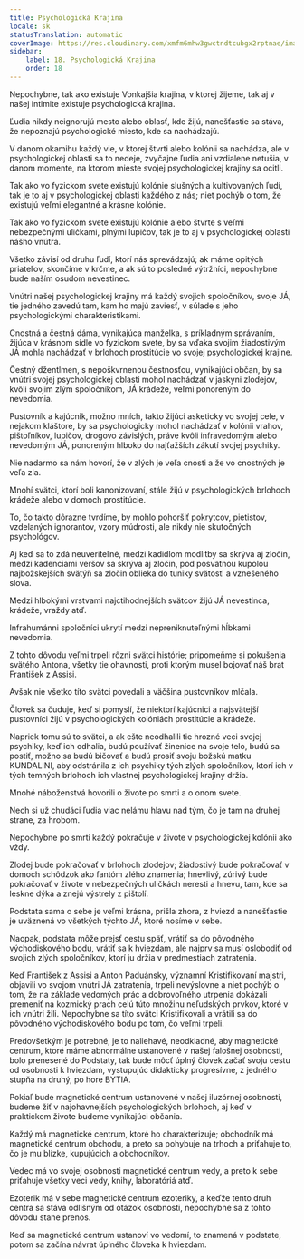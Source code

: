 ```yaml
---
title: Psychologická Krajina
locale: sk
statusTranslation: automatic
coverImage: https://res.cloudinary.com/xmfm6mhw3gwctndtcubgx2rptnae/image/upload/v1741354419/small_cover_la_gran_rebelion_28716e29d2.webp
sidebar:
    label: 18. Psychologická Krajina
    order: 18
---
```

Nepochybne, tak ako existuje Vonkajšia krajina, v ktorej žijeme, tak aj v našej intimite existuje psychologická krajina.

Ľudia nikdy neignorujú mesto alebo oblasť, kde žijú, nanešťastie sa stáva, že nepoznajú psychologické miesto, kde sa nachádzajú.

V danom okamihu každý vie, v ktorej štvrti alebo kolónii sa nachádza, ale v psychologickej oblasti sa to nedeje, zvyčajne ľudia ani vzdialene netušia, v danom momente, na ktorom mieste svojej psychologickej krajiny sa ocitli.

Tak ako vo fyzickom svete existujú kolónie slušných a kultivovaných ľudí, tak je to aj v psychologickej oblasti každého z nás; niet pochýb o tom, že existujú veľmi elegantné a krásne kolónie.

Tak ako vo fyzickom svete existujú kolónie alebo štvrte s veľmi nebezpečnými uličkami, plnými lupičov, tak je to aj v psychologickej oblasti nášho vnútra.

Všetko závisí od druhu ľudí, ktorí nás sprevádzajú; ak máme opitých priateľov, skončíme v krčme, a ak sú to posledné výtržníci, nepochybne bude naším osudom nevestinec.

Vnútri našej psychologickej krajiny má každý svojich spoločníkov, svoje JÁ, tie jedného zavedú tam, kam ho majú zaviesť, v súlade s jeho psychologickými charakteristikami.

Cnostná a čestná dáma, vynikajúca manželka, s príkladným správaním, žijúca v krásnom sídle vo fyzickom svete, by sa vďaka svojim žiadostivým JÁ mohla nachádzať v brlohoch prostitúcie vo svojej psychologickej krajine.

Čestný džentlmen, s nepoškvrnenou čestnosťou, vynikajúci občan, by sa vnútri svojej psychologickej oblasti mohol nachádzať v jaskyni zlodejov, kvôli svojim zlým spoločníkom, JÁ krádeže, veľmi ponoreným do nevedomia.

Pustovník a kajúcnik, možno mních, takto žijúci asketicky vo svojej cele, v nejakom kláštore, by sa psychologicky mohol nachádzať v kolónii vrahov, pištoľníkov, lupičov, drogovo závislých, práve kvôli infravedomým alebo nevedomým JÁ, ponoreným hlboko do najťažších zákutí svojej psychiky.

Nie nadarmo sa nám hovorí, že v zlých je veľa cnosti a že vo cnostných je veľa zla.

Mnohí svätci, ktorí boli kanonizovaní, stále žijú v psychologických brlohoch krádeže alebo v domoch prostitúcie.

To, čo takto dôrazne tvrdíme, by mohlo pohoršiť pokrytcov, pietistov, vzdelaných ignorantov, vzory múdrosti, ale nikdy nie skutočných psychológov.

Aj keď sa to zdá neuveriteľné, medzi kadidlom modlitby sa skrýva aj zločin, medzi kadenciami veršov sa skrýva aj zločin, pod posvätnou kupolou najbožskejších svätýň sa zločin oblieka do tuniky svätosti a vznešeného slova.

Medzi hlbokými vrstvami najctihodnejších svätcov žijú JÁ nevestinca, krádeže, vraždy atď.

Infrahumánni spoločníci ukrytí medzi nepreniknuteľnými hĺbkami nevedomia.

Z tohto dôvodu veľmi trpeli rôzni svätci histórie; pripomeňme si pokušenia svätého Antona, všetky tie ohavnosti, proti ktorým musel bojovať náš brat František z Assisi.

Avšak nie všetko títo svätci povedali a väčšina pustovníkov mlčala.

Človek sa čuduje, keď si pomyslí, že niektorí kajúcnici a najsvätejší pustovníci žijú v psychologických kolóniách prostitúcie a krádeže.

Napriek tomu sú to svätci, a ak ešte neodhalili tie hrozné veci svojej psychiky, keď ich odhalia, budú používať žinenice na svoje telo, budú sa postiť, možno sa budú bičovať a budú prosiť svoju božskú matku KUNDALINI, aby odstránila z ich psychiky tých zlých spoločníkov, ktorí ich v tých temných brlohoch ich vlastnej psychologickej krajiny držia.

Mnohé náboženstvá hovorili o živote po smrti a o onom svete.

Nech si už chudáci ľudia viac nelámu hlavu nad tým, čo je tam na druhej strane, za hrobom.

Nepochybne po smrti každý pokračuje v živote v psychologickej kolónii ako vždy.

Zlodej bude pokračovať v brlohoch zlodejov; žiadostivý bude pokračovať v domoch schôdzok ako fantóm zlého znamenia; hnevlivý, zúrivý bude pokračovať v živote v nebezpečných uličkách neresti a hnevu, tam, kde sa leskne dýka a znejú výstrely z pištolí.

Podstata sama o sebe je veľmi krásna, prišla zhora, z hviezd a nanešťastie je uväznená vo všetkých týchto JÁ, ktoré nosíme v sebe.

Naopak, podstata môže prejsť cestu späť, vrátiť sa do pôvodného východiskového bodu, vrátiť sa k hviezdam, ale najprv sa musí oslobodiť od svojich zlých spoločníkov, ktorí ju držia v predmestiach zatratenia.

Keď František z Assisi a Anton Paduánsky, významní Kristifikovaní majstri, objavili vo svojom vnútri JÁ zatratenia, trpeli nevýslovne a niet pochýb o tom, že na základe vedomých prác a dobrovoľného utrpenia dokázali premeniť na kozmický prach celú túto množinu neľudských prvkov, ktoré v ich vnútri žili. Nepochybne sa títo svätci Kristifikovali a vrátili sa do pôvodného východiskového bodu po tom, čo veľmi trpeli.

Predovšetkým je potrebné, je to naliehavé, neodkladné, aby magnetické centrum, ktoré máme abnormálne ustanovené v našej falošnej osobnosti, bolo prenesené do Podstaty, tak bude môcť úplný človek začať svoju cestu od osobnosti k hviezdam, vystupujúc didakticky progresívne, z jedného stupňa na druhý, po hore BYTIA.

Pokiaľ bude magnetické centrum ustanovené v našej iluzórnej osobnosti, budeme žiť v najohavnejších psychologických brlohoch, aj keď v praktickom živote budeme vynikajúci občania.

Každý má magnetické centrum, ktoré ho charakterizuje; obchodník má magnetické centrum obchodu, a preto sa pohybuje na trhoch a priťahuje to, čo je mu blízke, kupujúcich a obchodníkov.

Vedec má vo svojej osobnosti magnetické centrum vedy, a preto k sebe priťahuje všetky veci vedy, knihy, laboratóriá atď.

Ezoterik má v sebe magnetické centrum ezoteriky, a keďže tento druh centra sa stáva odlišným od otázok osobnosti, nepochybne sa z tohto dôvodu stane prenos.

Keď sa magnetické centrum ustanoví vo vedomí, to znamená v podstate, potom sa začína návrat úplného človeka k hviezdam.

